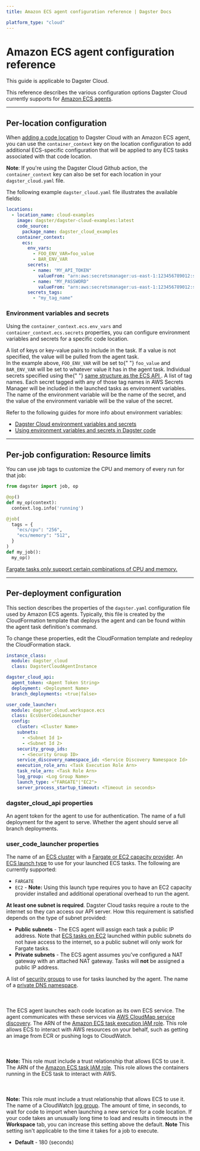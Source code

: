 ```yaml
---
title: Amazon ECS agent configuration reference | Dagster Docs

platform_type: "cloud"
---
```


# Amazon ECS agent configuration reference

<Note>This guide is applicable to Dagster Cloud.</Note>

This reference describes the various configuration options Dagster Cloud currently supports for [Amazon ECS agents](/dagster-cloud/deployment/agents/amazon-ecs).

---

## Per-location configuration

When [adding a code location](/dagster-cloud/developing-testing/code-locations) to Dagster Cloud with an Amazon ECS agent, you can use the `container_context` key on the location configuration to add additional ECS-specific configuration that will be applied to any ECS tasks associated with that code location.

**Note**: If you're using the Dagster Cloud Github action, the `container_context` key can also be set for each location in your `dagster_cloud.yaml` file.

The following example `dagster_cloud.yaml` file illustrates the available fields:

```yaml
locations:
  - location_name: cloud-examples
    image: dagster/dagster-cloud-examples:latest
    code_source:
      package_name: dagster_cloud_examples
    container_context:
      ecs:
        env_vars:
          - FOO_ENV_VAR=foo_value
          - BAR_ENV_VAR
        secrets:
          - name: "MY_API_TOKEN"
            valueFrom: "arn:aws:secretsmanager:us-east-1:123456789012:secret:FOO-AbCdEf:token::"
          - name: "MY_PASSWORD"
            valueFrom: "arn:aws:secretsmanager:us-east-1:123456789012:secret:FOO-AbCdEf:password::"
        secrets_tags:
          - "my_tag_name"
```

### Environment variables and secrets

Using the `container_context.ecs.env_vars` and `container_context.ecs.secrets` properties, you can configure environment variables and secrets for a specific code location.

<ReferenceTable>
  <ReferenceTableItem propertyName="container_context.ecs.env_vars">
    A list of keys or key-value pairs to include in the task. If a value is not
    specified, the value will be pulled from the agent task.
    <br />
    In the example above, <code>FOO_ENV_VAR</code> will be set to{" "}
    <code>foo_value</code> and <code>BAR_ENV_VAR</code> will be set to whatever
    value it has in the agent task.
  </ReferenceTableItem>
  <ReferenceTableItem propertyName="container_context.ecs.secrets">
    Individual secrets specified using the{" "}
    <a href="https://docs.aws.amazon.com/AmazonECS/latest/APIReference/API_Secret.html">
      same structure as the ECS API
    </a>
    .
  </ReferenceTableItem>
  <ReferenceTableItem propertyName="container_context.ecs.secrets_tags">
    A list of tag names. Each secret tagged with any of those tag names in AWS
    Secrets Manager will be included in the launched tasks as environment
    variables. The name of the environment variable will be the name of the
    secret, and the value of the environment variable will be the value of the
    secret.
  </ReferenceTableItem>
</ReferenceTable>

Refer to the following guides for more info about environment variables:

- [Dagster Cloud environment variables and secrets](/dagster-cloud/developing-testing/environment-variables-and-secrets)
- [Using environment variables and secrets in Dagster code](/guides/dagster/using-environment-variables-and-secrets)

---

## Per-job configuration: Resource limits

You can use job tags to customize the CPU and memory of every run for that job:

```py
from dagster import job, op

@op()
def my_op(context):
  context.log.info('running')

@job(
  tags = {
    "ecs/cpu": "256",
    "ecs/memory": "512",
  }
)
def my_job():
  my_op()
```

[Fargate tasks only support certain combinations of CPU and memory.](https://docs.aws.amazon.com/AmazonECS/latest/developerguide/task-cpu-memory-error.html)

---

## Per-deployment configuration

This section describes the properties of the `dagster.yaml` configuration file used by Amazon ECS agents. Typically, this file is created by the CloudFormation template that deploys the agent and can be found within the agent task definition's command.

To change these properties, edit the CloudFormation template and redeploy the CloudFormation stack.

```yaml
instance_class:
  module: dagster_cloud
  class: DagsterCloudAgentInstance

dagster_cloud_api:
  agent_token: <Agent Token String>
  deployment: <Deployment Name>
  branch_deployments: <true|false>

user_code_launcher:
  module: dagster_cloud.workspace.ecs
  class: EcsUserCodeLauncher
  config:
    cluster: <Cluster Name>
    subnets:
      - <Subnet Id 1>
      - <Subnet Id 2>
    security_group_ids:
      - <Security Group ID>
    service_discovery_namespace_id: <Service Discovery Namespace Id>
    execution_role_arn: <Task Execution Role Arn>
    task_role_arn: <Task Role Arn>
    log_group: <Log Group Name>
    launch_type: <"FARGATE"|"EC2">
    server_process_startup_timeout: <Timeout in seconds>
```

### dagster_cloud_api properties

<ReferenceTable>
  <ReferenceTableItem propertyName="dagster_cloud_api.agent_token">
    An agent token for the agent to use for authentication.
  </ReferenceTableItem>
  <ReferenceTableItem propertyName="dagster_cloud_api.deployment">
    The name of a full deployment for the agent to serve.
  </ReferenceTableItem>
  <ReferenceTableItem propertyName="dagster_cloud_api.branch_deployments">
    Whether the agent should serve all branch deployments.
  </ReferenceTableItem>
</ReferenceTable>

### user_code_launcher properties

<ReferenceTable>
  <ReferenceTableItem
  propertyName="config.cluster"
  >
  The name of an <a href="https://docs.aws.amazon.com/AmazonECS/latest/developerguide/create_cluster.html" target="_blank">ECS cluster</a> with a <a href="https://docs.aws.amazon.com/AmazonECS/latest/developerguide/cluster-capacity-providers.html" target="_blank">Fargate or EC2 capacity provider</a>.
  </ReferenceTableItem>
  <ReferenceTableItem
  propertyName="config.launch_type"
  >
  An <a href="https://docs.aws.amazon.com/AmazonECS/latest/developerguide/launch_types.html" target="blank">ECS launch type</a> to use for your launched ECS tasks. The following are currently supported:
  <ul>
    <li><code>FARGATE</code></li>
    <li><code>EC2</code> - <strong>Note:</strong> Using this launch type requires you to have an EC2 capacity provider installed and additional operational overhead to run the agent.</li>
  </ul>
  </ReferenceTableItem>
  <ReferenceTableItem
  propertyName="config.subnets">
  <strong>At least one subnet is required</strong>. Dagster Cloud tasks require a route to the internet so they can access our API server. How this requirement is satisfied depends on the type of subnet provided:

   <ul>
    <li>
     <strong>Public subnets</strong> - The ECS agent will assign each task a public IP address. Note that <a href="https://docs.aws.amazon.com/AmazonECS/latest/developerguide/task-networking-awsvpc.html">ECS tasks on EC2</a> launched within public subnets do not have access to the internet, so a public subnet will only work for Fargate tasks.
    </li>
    <li>
     <strong>Private subnets</strong> - The ECS agent assumes you've configured a NAT gateway with an attached NAT gateway. Tasks will <strong>not</strong> be assigned a public IP address.
    </li>
    </ul>
  </ReferenceTableItem>
  <ReferenceTableItem
  propertyName="config.security_group_ids"
  >
  A list of <a href="https://docs.aws.amazon.com/AWSCloudFormation/latest/UserGuide/aws-properties-ec2-security-group.html" target="_blank">security groups</a> to use for tasks launched by the agent.
  </ReferenceTableItem>
  <ReferenceTableItem
  propertyName="config.service_discovery_namespace_id"
  >
  The name of a <a href="https://docs.aws.amazon.com/AWSCloudFormation/latest/UserGuide/aws-resource-servicediscovery-privatednsnamespace.html" target="_blank">private DNS namespace</a>.
  <br></br><br></br>
    The ECS agent launches each code location as its own ECS service. The agent communicates with these services via <a href="https://docs.aws.amazon.com/AmazonECS/latest/developerguide/service-discovery.html" target="_blank">AWS CloudMap service discovery</a>.
  </ReferenceTableItem>
  <ReferenceTableItem
  propertyName="config.execution_role_arn">
  The ARN of the <a href="https://docs.aws.amazon.com/AmazonECS/latest/developerguide/task_execution_IAM_role.html" target="_blank">Amazon ECS task execution IAM role</a>. This role allows ECS to interact with AWS resources on your behalf, such as getting an image from ECR or pushing logs to CloudWatch.
   <br></br><br></br>
    <strong>Note:</strong> This role must include a trust relationship that allows ECS to use it.
  </ReferenceTableItem>
  <ReferenceTableItem
  propertyName="config.task_role_arn">
  The ARN of the <a href="https://docs.aws.amazon.com/AmazonECS/latest/developerguide/task-iam-roles.html" target="_blank">Amazon ECS task IAM role</a>. This role allows the containers running in the ECS task to interact with AWS.
  <br></br><br></br>
    <strong>Note:</strong> This role must include a trust relationship that allows ECS to use it.
  </ReferenceTableItem>
  <ReferenceTableItem
  propertyName="config.log_group">
  The name of a CloudWatch <a href="https://docs.aws.amazon.com/AmazonCloudWatch/latest/logs/Working-with-log-groups-and-streams.html#Create-Log-Group" target="_blank">log group</a>.
  </ReferenceTableItem>
  <ReferenceTableItem
  propertyName="config.server_process_startup_timeout">
  The amount of time, in seconds, to wait for code to import when launching a new service for a code location. If your code takes an unusually long time to load and results in timeouts in the <strong>Workspace</strong> tab, you can increase this setting above the default. <strong>Note</strong> This setting isn't applicable to the time it takes for a job to execute.
  <ul>
  <li><strong>Default</strong> - 180 (seconds)</li>
  </ul>
  </ReferenceTableItem>
</ReferenceTable>
